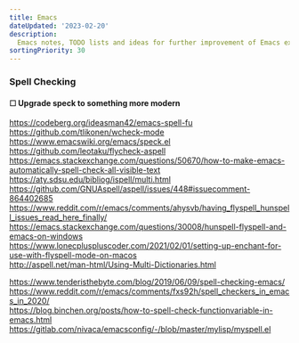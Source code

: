 ```yaml
---
title: Emacs
dateUpdated: '2023-02-20'
description:
  Emacs notes, TODO lists and ideas for further improvement of Emacs experience.
sortingPriority: 30
---
```


### Spell Checking

#### &#9744; Upgrade speck to something more modern

https://codeberg.org/ideasman42/emacs-spell-fu<br />
https://github.com/tlikonen/wcheck-mode<br />
https://www.emacswiki.org/emacs/speck.el<br />
https://github.com/leotaku/flycheck-aspell<br />
https://emacs.stackexchange.com/questions/50670/how-to-make-emacs-automatically-spell-check-all-visible-text<br />
https://aty.sdsu.edu/bibliog/ispell/multi.html<br />
https://github.com/GNUAspell/aspell/issues/448#issuecomment-864402685<br />
https://www.reddit.com/r/emacs/comments/ahysvb/having_flyspell_hunspell_issues_read_here_finally/<br />
https://emacs.stackexchange.com/questions/30008/hunspell-flyspell-and-emacs-on-windows<br />
https://www.lonecpluspluscoder.com/2021/02/01/setting-up-enchant-for-use-with-flyspell-mode-on-macos<br />
http://aspell.net/man-html/Using-Multi-Dictionaries.html

https://www.tenderisthebyte.com/blog/2019/06/09/spell-checking-emacs/<br />
https://www.reddit.com/r/emacs/comments/fxs92h/spell_checkers_in_emacs_in_2020/<br />
https://blog.binchen.org/posts/how-to-spell-check-functionvariable-in-emacs.html<br />
https://gitlab.com/nivaca/emacsconfig/-/blob/master/mylisp/myspell.el<br />
